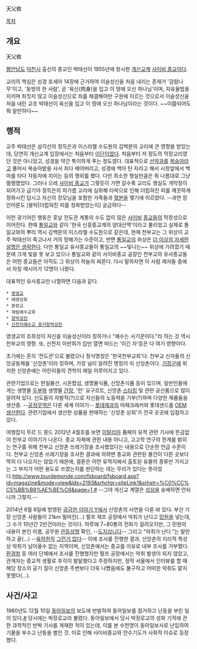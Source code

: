 天父敎

[[목차]]

== 개요 ==
天父敎

[[평안남도]] [[덕천시]] 출신의 종교인 박태선이 1955년에 창시한 [[개신교]]계 [[사이비 종교]]이다.

교리의 핵심은 성경 호세아 14장에 근거하여 이슬성신을 처음 내리는 존재가 '감람나무'이고, '동방의 한 사람', 곧 '육신(肉身)을 입고 이 땅에 오신 하나님'이며, 자유율법을 지키며 죄짓지 않고 이슬성신으로 죄를 해결해야만 구원에 이르는 것으로서 이슬성신을 처음 내린 교조 박태선이 육신을 입고 이 땅에 오신 하나님이라는 것이다. ~~이쯤되어도 뭐 알만하다~~

== 행적 ==
교주 박태선은 삼각산의 정득은과 이스라엘 수도원의 김백문의 교리에 큰 영향을 받았는데, 당연히 개신교계 입장에서는 처음부터 [[이단]]이었다.
처음부터 저 정도의 막장교리였던 것은 아니었고, 성경을 약간 특이하게 푸는 정도였다. 대표적으로 [[선악과]]를 [[복숭아]]라고 풀어서 복숭아밭을 사서 죄다 베어버리고, 성경에 백마 탄 자라고 해서 시청앞에서 백마를 타다 자동차에 치이는 등의 행위를 했다. 다만 최소한 행실만큼은 뭐 나름대로 그냥 멀쩡했었다. 그러나 으레 [[사이비 종교]]가 그렇듯이 가면 갈수록 교리도 행실도 개막장이 되어가고 급기야 정득은의 피가름 교리에 심취해 타락으로 인해 더럽혀진 피를 깨끗하게 정화시킨 답시고 자신의 장모님을 포함한 가족들과 [[검열삭제|혈분]]을 맺기에 이르렀다. --과연 장인어른도 [붕탁|더럽혀진 피를 정화받았는지] 궁금하다--

이런 광기어린 행동은 훗날 전도관 계통의 수도 없이 많은 [[영생교|사이비]] [[신천지예수교 증거장막성전|종교들]]의 막장성으로 이어진다. 한때 [[통일교]]와 같이 '한국 신흥종교계의 양대산맥'이라고 불리었고 실제로 통일교와의 뿌리 역시 김백문의 이스라엘 수도원으로 같은데, 현재 천부교는 그 위상이 교주 박태선이 죽고나서 거의 망해가는 수준이고, 반면 [[통일교]]의 위상은 [[더 이상의 자세한 설명은 생략한다]]. 다만 통일교 유사종교들이 통일교의 ~~빛나는~~ 위상에 가려졌기 때문에 크게 빛을 못 보고 있으나 통일교와 같이 사이비종교 공장인 천부교의 유사종교들은 어떤 종교들은 아직도 그 위상이 하늘의 찌른다. 다시 말하자면 이 사람 제자들 중에서 자칭 메시아가 12명이 나왔다.

대표적인 유사종교만 나열하면 다음과 같다.
 * [[영생교]]
 * 에덴성회
 * 동방교
 * 재림예수교회
 * [[장막성전]]
 * [[신천지예수교 증거장막성전]]

영생교의 조희성이 자신을 이슬성신이라 칭하거나 "예수는 사기꾼이다."라 하는 것 역시 천부교의 영향. 또, 신천지 이만희가 입만 열면 떠드는 '이긴 자'등은 다 여기 영향이다.

초기에는 흔히 '전도관'으로 불렸으나 정식명칭은 '한국천부교회'다. 천부교 신자들의 신앙공동체를 '신앙촌'이라 칭하며, 가장 널리 알려진 명칭이 이 신앙촌이다. [[기장군]]에 위치한 신앙촌에는 어린이들의 견학이 매일 이루어지고 있다. 

관련기업으로는 한일물산, 시온합섬, 생명물식품, 신앙촌식품 등이 있으며, 일반인들에게는 생명물 [[두부]]와 생명물 [[간장]], '런' 요구르트, 신앙촌 [[스타킹]] 및 관련 공산품으로 많이 알려져 있다. 신도들이 자발적(?)으로 자신들의 노동력을 기부(?)하며 다양한 제품들을 생산중. --[[공정무역]]은 다른 세계 이야기-- [[롯데제과]]의 야채크래커와 롯데샌드를 [[OEM]]생산한다. 관련기업에서 생산한 상품을 판매하는 '신앙촌 상회'가 전국 곳곳에 입점하고 있다.

여행잡지 뚜르 드 몽드 2012년 4월호를 보면 [[이탈리아]] 폼페이 유적 관련 기사에 뜬금없이 천부교 이야기가 나온다. 종교 자체에 관한 내용 아니고, 고고학 연구의 한계를 밝히는 연구를 위해 천부교 신앙촌 쓰레기장을 조사했었다는 내용으로 단순한 언급 수준이다. 천부교 신앙촌 쓰레기장을 조사한 결과에 의하면 종교와 관련된 물건이 다른 곳보다 딱히 더 나오지는 않았기 때문에, 결론은 어떤 유적지에서 출토된 유물의 종류만 가지고는 그 부지가 어떤 용도로 쓰였는지를 판단하는 데는 무리가 있다는 뜻이었다.[[http://www.tourdemonde.com/fsboard/fsboard.asp?id=magazine&mode=view&idx=2193&srhctgr=siteLink1&srhstr=%C0%CC%C5%BB%B8%AE%BE%C6&page=1 #]] --그야 개신교 계열은 [[성상]]을 숭배하면 안되니까 그렇지.--

2014년 6월 6일에 방영된 [[궁금한 이야기 Y]]에서 신앙촌의 사연을 다룬 바 있다. 부산 기장 신앙촌 사람들이 21km 떨어진(...) 펄프 제조 공장에서 악취가 난다고 [[민원]]을 넣는데, 그 수가 10년간 2만건이라는 것이다. 하루에 7~80통의 전화가 걸려오지만, 그 민원의 내용이 본인 이름, 공무원 [[관등성명]] 확인, --[[도지삽니다]]-- 그리고 "악취가 난다."는 말만 하고 끝(...) --[[육하원칙]] [[그런거 없다]]--
이에 조사를 진행한 결과, 신앙촌의 지리적 특성상 악취가 날아올수 없는 지역이며, 신앙촌에서는 종교를 이유로 내부 조사를 거부했다. [[환경청]] 등 여러 단체에서 조사를 진행했지만 펄프 공장에서는 악취 발생이 되지 않았고, 관계자는 종교적 생활로 후각이 발달했다고 주장하지만, 정작 서울에서 인터뷰를 할 때 해당 장소의 공기 질이 신앙촌 주변보다 더욱 나빴음에도 불구하고 어떠한 악취도 맡지 못했다(...).

== 사건/사고 ==
1960년도 12월 10일 [[동아일보]]의 보도에 반발하여 동아일보를 점거하고 난동을 부린 일이 있다.[http://newslibrary.naver.com/viewer/index.nhn?articleId=1960121100209101001&editNo=1&printCount=1&publishDate=1960-12-11&officeId=00020&pageNo=1&printNo=11937&publishType=00010 #] 당시에는 박장로교라 불렸다. 동아일보에서 당시 박장로교의 성화 기적에 관한 과학적인 반박 기사를 게재한 적이 있는데, 이를 본 수천명이 동아일보사로 난입하여 기물을 부수고 난동을 벌인 것. 이로 인해 사이비종교와 안수기도가 사회적 이슈로 등장했다.
